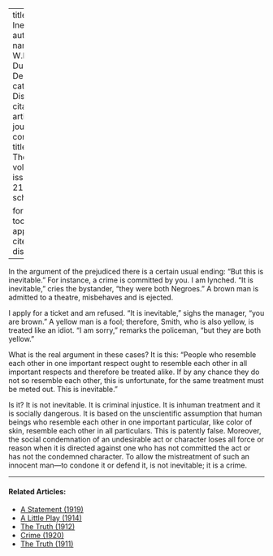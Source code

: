 
---
title: 'The Inevitable'
author:
  - name:
      given: W.E.B.
      family: Du Bois
date: Dec. 1910
categories: 
  - Discrimination
citation: 
  type: article-journal
  container-title: The Crisis
  volume: 1
  issue: 2
  page: 21
google-scholar: true

format:
  html:
    toc: false
    appendix-cite-as: display
---



In the argument of the prejudiced there is a certain usual ending: "But this is inevitable." For instance, a crime is committed by you. I am lynched. "It is inevitable," cries the bystander, "they were both Negroes." A brown man is admitted to a theatre, misbehaves and is ejected.

I apply for a ticket and am refused. "It is inevitable," sighs the manager, "you are brown." A yellow man is a fool; therefore, Smith, who is also yellow, is treated like an idiot. "I am sorry," remarks the policeman, "but they are both yellow."

What is the real argument in these cases? It is this: "People who resemble each other in one important respect ought to resemble each other in all important respects and therefore be treated alike. If by any chance they do not so resemble each other, this is unfortunate, for the same treatment must be meted out. This is inevitable."

Is it? It is not inevitable. It is criminal injustice. It is inhuman treatment and it is socially dangerous. It is based on the unscientific assumption that human beings who resemble each other in one important particular, like color of skin, resemble each other in all particulars. This is patently false. Moreover, the social condemnation of an undesirable act or character loses all force or reason when it is directed against one who has not committed the act or has not the condemned character. To allow the mistreatment of such an innocent man---to condone it or defend it, is not inevitable; it is a crime.

<!-- Similar articles start here -->

<hr>
#### Related Articles:

* [A Statement (1919)](/Volumes/19/01/statement.html)
* [A Little Play (1914)](/Volumes/07/05/a_little_play.html)
* [The Truth (1912)](/Volumes/05/02/truth.html)
* [Crime (1920)](/Volumes/19/04/crime.html)
* [The Truth (1911)](/Volumes/01/06/truth.html)

<!-- Similar articles end here -->